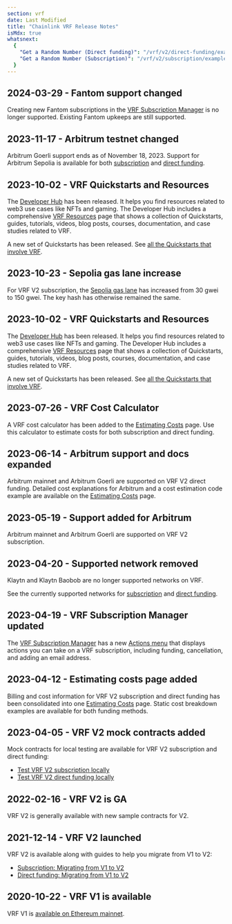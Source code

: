 ```yaml
---
section: vrf
date: Last Modified
title: "Chainlink VRF Release Notes"
isMdx: true
whatsnext:
  {
    "Get a Random Number (Direct funding)": "/vrf/v2/direct-funding/examples/get-a-random-number",
    "Get a Random Number (Subscription)": "/vrf/v2/subscription/examples/get-a-random-number",
  }
---
```


## 2024-03-29 - Fantom support changed

Creating new Fantom subscriptions in the [VRF Subscription Manager](https://vrf.chain.link/) is no longer supported. Existing Fantom upkeeps are still supported.

## 2023-11-17 - Arbitrum testnet changed

Arbitrum Goerli support ends as of November 18, 2023. Support for Arbitrum Sepolia is available for both [subscription](/vrf/v2/subscription/supported-networks#arbitrum-sepolia-testnet) and [direct funding](/vrf/v2/direct-funding/supported-networks#arbitrum-sepolia-testnet).

## 2023-10-02 - VRF Quickstarts and Resources

The [Developer Hub](https://dev.chain.link/) has been released. It helps you find resources related to web3 use cases like NFTs and gaming. The Developer Hub includes a comprehensive [VRF Resources](https://dev.chain.link/products/vrf) page that shows a collection of Quickstarts, guides, tutorials, videos, blog posts, courses, documentation, and case studies related to VRF.

A new set of Quickstarts has been released. See [all the Quickstarts that involve VRF](https://dev.chain.link/resources/quickstarts?product=VRF).

## 2023-10-23 - Sepolia gas lane increase

For VRF V2 subscription, the [Sepolia gas lane](/vrf/v2/subscription/supported-networks#sepolia-testnet) has increased from 30 gwei to 150 gwei. The key hash has otherwise remained the same.

## 2023-10-02 - VRF Quickstarts and Resources

The [Developer Hub](https://dev.chain.link/) has been released. It helps you find resources related to web3 use cases like NFTs and gaming. The Developer Hub includes a comprehensive [VRF Resources](https://dev.chain.link/products/vrf) page that shows a collection of Quickstarts, guides, tutorials, videos, blog posts, courses, documentation, and case studies related to VRF.

A new set of Quickstarts has been released. See [all the Quickstarts that involve VRF](https://dev.chain.link/resources/quickstarts?product=VRF).

## 2023-07-26 - VRF Cost Calculator

A VRF cost calculator has been added to the [Estimating Costs](/vrf/v2/estimating-costs) page. Use this calculator to estimate costs for both subscription and direct funding.

## 2023-06-14 - Arbitrum support and docs expanded

Arbitrum mainnet and Arbitrum Goerli are supported on VRF V2 direct funding. Detailed cost explanations for Arbitrum and a cost estimation code example are available on the [Estimating Costs](/vrf/v2/estimating-costs) page.

## 2023-05-19 - Support added for Arbitrum

Arbitrum mainnet and Arbitrum Goerli are supported on VRF V2 subscription.

## 2023-04-20 - Supported network removed

Klaytn and Klaytn Baobob are no longer supported networks on VRF.

See the currently supported networks for [subscription](/vrf/v2/subscription/supported-networks) and [direct funding](/vrf/v2/direct-funding/supported-networks).

## 2023-04-19 - VRF Subscription Manager updated

The [VRF Subscription Manager](https://vrf.chain.link/) has a new [Actions menu](/vrf/v2/subscription/ui#actions-menu) that displays actions you can take on a VRF subscription, including funding, cancellation, and adding an email address.

## 2023-04-12 - Estimating costs page added

Billing and cost information for VRF V2 subscription and direct funding has been consolidated into one [Estimating Costs](/vrf/v2/estimating-costs) page. Static cost breakdown examples are available for both funding methods.

## 2023-04-05 - VRF V2 mock contracts added

Mock contracts for local testing are available for VRF V2 subscription and direct funding:

- [Test VRF V2 subscription locally](/vrf/v2/subscription/examples/test-locally)
- [Test VRF V2 direct funding locally](/vrf/v2/direct-funding/examples/test-locally)

## 2022-02-16 - VRF V2 is GA

VRF V2 is generally available with new sample contracts for V2.

## 2021-12-14 - VRF V2 launched

VRF V2 is available along with guides to help you migrate from V1 to V2:

- [Subscription: Migrating from V1 to V2](/vrf/v2/subscription/migration-from-v1)
- [Direct funding: Migrating from V1 to V2](/vrf/v2/direct-funding/migration-from-v1)

## 2020-10-22 - VRF V1 is available

VRF V1 is [available on Ethereum mainnet](https://blog.chain.link/chainlink-vrf-now-live-on-ethereum-mainnet/).
